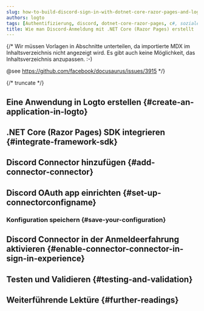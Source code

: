 ```yaml
---
slug: how-to-build-discord-sign-in-with-dotnet-core-razor-pages-and-logto
authors: logto
tags: [Authentifizierung, discord, dotnet-core-razor-pages, c#, soziale Anmeldung, Anmeldung, Login]
title: Wie man Discord-Anmeldung mit .NET Core (Razor Pages) erstellt
---
```


{/*
  Wir müssen Vorlagen in Abschnitte unterteilen, da importierte MDX im Inhaltsverzeichnis nicht angezeigt wird.
  Es gibt auch keine Möglichkeit, das Inhaltsverzeichnis anzupassen. :-)

  @see https://github.com/facebook/docusaurus/issues/3915
*/}




{/* truncate */}

<Intro connector={connector} sdk=".NET Core (Razor Pages)" link="https://learn.microsoft.com/aspnet/core/razor-pages" />

## Eine Anwendung in Logto erstellen \{#create-an-application-in-logto}

<CreateApplication type="Traditionelle Webanwendung" framework=".NET Core (Razor Pages)" />

## .NET Core (Razor Pages) SDK integrieren \{#integrate-framework-sdk}

<IntegrateSdk />

## Discord Connector hinzufügen \{#add-connector-connector}

<AddSocialConnector connector={connector} framework=".NET Core (Razor Pages)" />

## Discord OAuth app einrichten \{#set-up-connectorconfigname}

<ConnectorGuide />

### Konfiguration speichern \{#save-your-configuration}

<SaveYourConfiguration connector={connector} />

## Discord Connector in der Anmeldeerfahrung aktivieren \{#enable-connector-connector-in-sign-in-experience}

<EnableSocialConnector connector={connector} />

## Testen und Validieren \{#testing-and-validation}

<TestingAndValidation connector={connector} sdk=".NET Core (Razor Pages)" />

## Weiterführende Lektüre \{#further-readings}

<FurtherReadings />